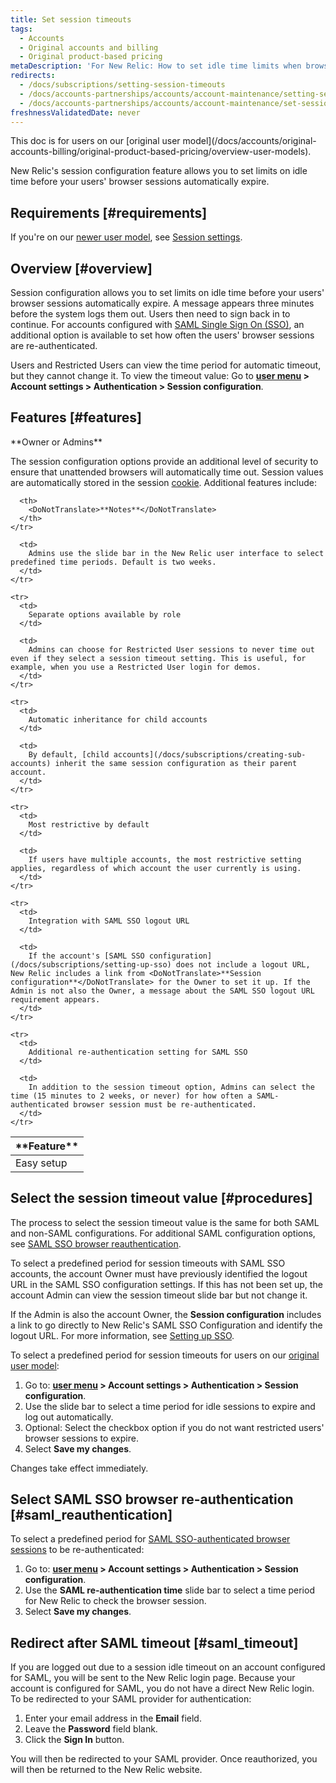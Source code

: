 ```yaml
---
title: Set session timeouts
tags:
  - Accounts
  - Original accounts and billing
  - Original product-based pricing
metaDescription: 'For New Relic: How to set idle time limits when browser sessions expire.'
redirects:
  - /docs/subscriptions/setting-session-timeouts
  - /docs/accounts-partnerships/accounts/account-maintenance/setting-session-timeouts
  - /docs/accounts-partnerships/accounts/account-maintenance/set-session-timeouts
freshnessValidatedDate: never
---
```


<Callout title="Original user model">
  This doc is for users on our [original user model](/docs/accounts/original-accounts-billing/original-product-based-pricing/overview-user-models).
</Callout>

New Relic's session configuration feature allows you to set limits on idle time before your users' browser sessions automatically expire.

## Requirements [#requirements]

If you're on our [newer user model](/docs/accounts/original-accounts-billing/original-product-based-pricing/overview-user-models), see [Session settings](/docs/accounts/accounts-billing/new-relic-one-user-management/authentication-domains-saml-sso-scim-more/#session-mgmt).

## Overview [#overview]

Session configuration allows you to set limits on idle time before your users' browser sessions automatically expire.
A message appears three minutes before the system logs them out. Users then need to sign back in to continue. For accounts configured with [SAML Single Sign On (SSO)](/docs/subscriptions/saml-service-providers), an additional option is available to set how often the users' browser sessions are re-authenticated.

Users and Restricted Users can view the time period for automatic timeout, but they cannot change it. To view the timeout value: Go to <DoNotTranslate>**[user menu](/docs/accounts/accounts-billing/general-account-settings/intro-account-settings) > Account settings > Authentication > Session configuration**</DoNotTranslate>.

## Features [#features]

<Callout variant="tip">
  <DoNotTranslate>**Owner or Admins**</DoNotTranslate>
</Callout>

The session configuration options provide an additional level of security to ensure that unattended browsers will automatically time out. Session values are automatically stored in the session [cookie](/docs/subscriptions/new-relic-cookies). Additional features include:

<table>
  <thead>
    <tr>
      <th width={225}>
        <DoNotTranslate>**Feature**</DoNotTranslate>
      </th>

      <th>
        <DoNotTranslate>**Notes**</DoNotTranslate>
      </th>
    </tr>
  </thead>

  <tbody>
    <tr>
      <td>
        Easy setup
      </td>

      <td>
        Admins use the slide bar in the New Relic user interface to select predefined time periods. Default is two weeks.
      </td>
    </tr>

    <tr>
      <td>
        Separate options available by role
      </td>

      <td>
        Admins can choose for Restricted User sessions to never time out even if they select a session timeout setting. This is useful, for example, when you use a Restricted User login for demos.
      </td>
    </tr>

    <tr>
      <td>
        Automatic inheritance for child accounts
      </td>

      <td>
        By default, [child accounts](/docs/subscriptions/creating-sub-accounts) inherit the same session configuration as their parent account.
      </td>
    </tr>

    <tr>
      <td>
        Most restrictive by default
      </td>

      <td>
        If users have multiple accounts, the most restrictive setting applies, regardless of which account the user currently is using.
      </td>
    </tr>

    <tr>
      <td>
        Integration with SAML SSO logout URL
      </td>

      <td>
        If the account's [SAML SSO configuration](/docs/subscriptions/setting-up-sso) does not include a logout URL, New Relic includes a link from <DoNotTranslate>**Session configuration**</DoNotTranslate> for the Owner to set it up. If the Admin is not also the Owner, a message about the SAML SSO logout URL requirement appears.
      </td>
    </tr>

    <tr>
      <td>
        Additional re-authentication setting for SAML SSO
      </td>

      <td>
        In addition to the session timeout option, Admins can select the time (15 minutes to 2 weeks, or never) for how often a SAML-authenticated browser session must be re-authenticated.
      </td>
    </tr>
  </tbody>
</table>

## Select the session timeout value [#procedures]

The process to select the session timeout value is the same for both SAML and non-SAML configurations. For additional SAML configuration options, see [SAML SSO browser reauthentication](/docs/accounts-partnerships/accounts/account-maintenance/set-session-timeouts#saml_reauthentication).

To select a predefined period for session timeouts with SAML SSO accounts, the account Owner must have previously identified the logout URL in the SAML SSO configuration settings. If this has not been set up, the account Admin can view the session timeout slide bar but not change it.

If the Admin is also the account Owner, the <DoNotTranslate>**Session configuration**</DoNotTranslate> includes a link to go directly to New Relic's SAML SSO Configuration and identify the logout URL. For more information, see [Setting up SSO](/docs/subscriptions/setting-up-sso#timeout_url).

To select a predefined period for session timeouts for users on our [original user model](#requirements):

1. Go to: <DoNotTranslate>**[user menu](/docs/accounts/accounts-billing/general-account-settings/intro-account-settings) > Account settings > Authentication > Session configuration**</DoNotTranslate>.
2. Use the slide bar to select a time period for idle sessions to expire and log out automatically.
3. Optional: Select the checkbox option if you do not want restricted users' browser sessions to expire.
4. Select <DoNotTranslate>**Save my changes**</DoNotTranslate>.

Changes take effect immediately.

## Select SAML SSO browser re-authentication [#saml_reauthentication]

To select a predefined period for [SAML SSO-authenticated browser sessions](/docs/subscriptions/setting-up-sso) to be re-authenticated:

1. Go to: <DoNotTranslate>**[user menu](/docs/accounts/accounts-billing/general-account-settings/intro-account-settings) > Account settings > Authentication > Session configuration**</DoNotTranslate>.
2. Use the <DoNotTranslate>**SAML re-authentication time**</DoNotTranslate> slide bar to select a time period for New Relic to check the browser session.
3. Select <DoNotTranslate>**Save my changes**</DoNotTranslate>.

## Redirect after SAML timeout [#saml_timeout]

If you are logged out due to a session idle timeout on an account configured for SAML, you will be sent to the New Relic login page. Because your account is configured for SAML, you do not have a direct New Relic login. To be redirected to your SAML provider for authentication:

1. Enter your email address in the <DoNotTranslate>**Email**</DoNotTranslate> field.
2. Leave the <DoNotTranslate>**Password**</DoNotTranslate> field blank.
3. Click the <DoNotTranslate>**Sign In**</DoNotTranslate> button.

You will then be redirected to your SAML provider. Once reauthorized, you will then be returned to the New Relic website.
